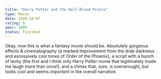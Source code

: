 ```yaml
---
title: "Harry Potter and the Half-Blood Prince"
type: Movie
date: 2020-10-07
rating: 8
year: 2009
status: Finished
---
```


Okay, now this is what a fantasy movie should be. Absolutely gorgeous effects & cinematography (a marked improvement from the drab darkness and excessively cool tones of Order of the Phoenix), a script with a bunch of levity (the first and I think only Harry Potter movie that legitimately made me laugh more than once!), and a climax that, sure, is overwrought, but looks cool and seems _important_ in the overall narrative.
